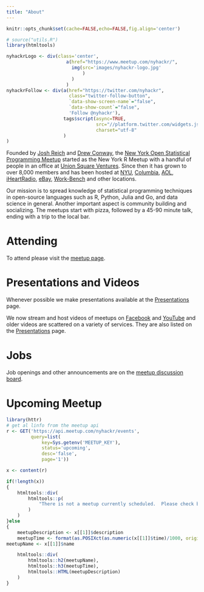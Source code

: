```yaml
---
title: "About"
---
```


```r
knitr::opts_chunk$set(cache=FALSE,echo=FALSE,fig.align='center')
```

```r
# source("utils.R")
library(htmltools)
```

```r
nyhackrLogo <- div(class='center', 
                      a(href="https://www.meetup.com/nyhackr/", 
                        img(src='images/nyhackr-logo.jpg'
                            )
                        )
                      )
nyhackrFollow <- div(a(href="https://twitter.com/nyhackr", 
                       class="twitter-follow-button", 
                       `data-show-screen-name`="false", 
                       `data-show-count`="false", 
                       'Follow @nyhackr'),
                     tags$script(async=TRUE, 
                                 src="//platform.twitter.com/widgets.js", 
                                 charset="utf-8"
                     )
)
```

Founded by [Josh Reich](https://www.meetup.com/nyhackr/members/8912279/) and [Drew Conway](https://www.meetup.com/nyhackr/members/9179090/), the [New York Open Statistical Programming Meetup](https://www.meetup.com/nyhackr/) started as the New York R Meetup with a handful of people in an office at [Union Square Ventures](https://www.usv.com/).  Since then it has grown to over 8,000 members and has been hosted at [NYU](www.nyu.edu), [Columbia](columbia.edu), [AOL](http://www.aol.com/), [iHeartRadio](https://www.iheart.com/), [eBay](ebaynyc.com), [Work-Bench](https://www.work-bench.com/) and other locations.

Our mission is to spread knowledge of statistical programming techniques in open-source languages such as R, Python, Julia and Go, and data science in general.  Another important aspect is community building and socializing.  The meetups start with pizza, followed by a 45-90 minute talk, ending with a trip to the local bar.

# Attending

To attend please visit the [meetup page](https://www.meetup.com/nyhackr).

# Presentations and Videos

Whenever possible we make presentations available at the [Presentations](presentations.html) page.

We now stream and host videos of meetups on [Facebook](https://www.facebook.com/pg/LanderAnalytics/videos/) and [YouTube](https://www.youtube.com/channel/UC2-hKemnrmVCH_29duyJ26A) and older videos are scattered on a variety of services.  They are also listed on the [Presentations](presentations.html) page.

# Jobs

Job openings and other announcements are on the [meetup discussion board](https://www.meetup.com/nyhackr/messages/boards/).

# Upcoming Meetup

```r
library(httr)
# get al linfo from the meetup api
r <- GET('https://api.meetup.com/nyhackr/events', 
         query=list(
             key=Sys.getenv('MEETUP_KEY'), 
             status='upcoming', 
             desc='false', 
             page='1'))

x <- content(r)

if(!length(x))
{
    htmltools::div(
        htmltools::p(
            "There is not a meetup currently scheduled.  Please check back soon."
        )
    )
}else
{
    meetupDescription <- x[[1]]$description
    meetupTime <- format(as.POSIXct(as.numeric(x[[1]]$time)/1000, origin='1970-01-01 00:00:00'), '%B %e, %Y %r')
meetupName <- x[[1]]$name

    htmltools::div(
        htmltools::h2(meetupName),
        htmltools::h3(meetupTime),
        htmltools::HTML(meetupDescription)
    )
}
```
